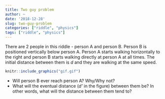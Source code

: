 ```yaml
---
title: Two guy problem
author: ~
date: '2018-12-28'
slug: two-guy-problem
categories: ["riddle", "physics"]
tags: ["riddle", "physics"]
---
```


There are 2 people in this riddle - person A and person B. Person B is positioned vertically below person A. Person A starts walking horizontally to the right and person B starts walking directly at person A at all times. The initial distance between them is *d* and they are walking at the same speed.

```r
knitr::include_graphics("gif.gif")
```

* Will person B ever reach person A? Why/Why not?
* What will the eventual distance (*d'* in the figure) between them be? In other words, what will the distance between them tend to?


